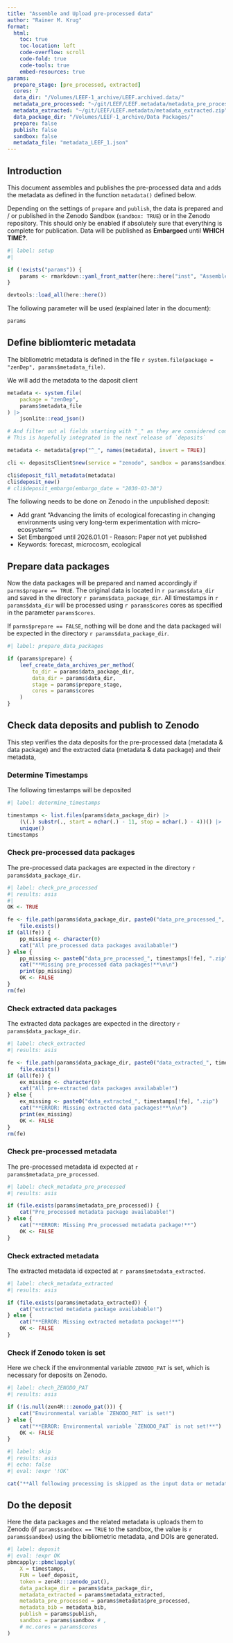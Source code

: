 ```yaml
---
title: "Assemble and Upload pre-processed data"
author: "Rainer M. Krug"
format: 
  html:
    toc: true
    toc-location: left
    code-overflow: scroll
    code-fold: true
    code-tools: true
    embed-resources: true
params:
  prepare_stage: [pre_processed, extracted]
  cores: 7
  data_dir: "/Volumes/LEEF-1_archive/LEEF.archived.data/"
  metadata_pre_processed: "~/git/LEEF/LEEF.metadata/metadata_pre_processed.zip"
  metadata_extracted: "~/git/LEEF/LEEF.metadata/metadata_extracted.zip"
  data_package_dir: "/Volumes/LEEF-1_archive/Data Packages/"
  prepare: false
  publish: false
  sandbox: false
  metadata_file: "metadata_LEEF_1.json"
---
```



## Introduction

This document assembles and publishes the pre-processed data and adds the metadata as defined in the function `metadata()` defined below.

Depending on the settings of `prepare` and `publish`, the data is prepared and / or published in the Zenodo Sandbox (`sandbox: TRUE`) or in the Zenodo repository. This should only be enabled if absolutely sure that everything is complete for publication. Data will be published as **Embargoed** until **WHICH TIME?**.

```r
#| label: setup
#|

if (!exists("params")) {
    params <- rmarkdown::yaml_front_matter(here::here("inst", "Assemble and Upload pre-processed data.qmd"))$params
}

devtools::load_all(here::here())
```

The following parameter will be used (explained later in the document):

```r
params
```

## Define bibliomteric metadata

The bibliometric metadata is defined in the file `r system.file(package = "zenDep", params$metadata_file)`.

We will add the metadata to the daposit client
```r

metadata <- system.file(
    package = "zenDep",
    params$metadata_file
) |>
    jsonlite::read_json()

# And filter out al fields starting with "_" as they are considered comments
# This is hopefully integrated in the next release of `deposits`

metadata <- metadata[grep("^_", names(metadata), invert = TRUE)]

cli <- depositsClient$new(service = "zenodo", sandbox = params$sandbox)

cli$deposit_fill_metadata(metadata)
cli$deposit_new()
# cli$deposit_embargo(embargo_date = "2030-03-30")
```

The following needs to be done on Zenodo in the unpublished deposit:

- Add grant "Advancing the limits of ecological forecasting in changing environments using very long-term experimentation with micro-ecosystems"
- Set Embargoed until 2026.01.01 - Reason: Paper not yet published
- Keywords: forecast, microcosm, ecological

## Prepare data packages
Now the data packages will be prepared and named accordingly if `parms$prepare == TRUE`. The original data is located in ``r params$data_dir`` and saved in the directory ``r params$data_package_dir``. 
All timestamps in ``r params$data_dir`` will be processed using ``r params$cores`` cores as specified in the parameter `params$cores`.

If `parms$prepare == FALSE`, nothing will be done and the data packaged will be expected in the directory ``r params$data_package_dir``.
```r
#| label: prepare_data_packages

if (params$prepare) {
    leef_create_data_archives_per_method(
        to_dir = params$data_package_dir,
        data_dir = params$data_dir,
        stage = params$prepare_stage,
        cores = params$cores
    )
}
```

## Check data deposits and publish to Zenodo
This step verifies the data deposits for the pre-processed data (metadata & data package) and the extracted data (metadata & data package) and their metadata,

### Determine Timestamps
The following timestamps will be deposited
```r
#| label: determine_timestamps

timestamps <- list.files(params$data_package_dir) |>
    (\(.) substr(., start = nchar(.) - 11, stop = nchar(.) - 4))() |>
    unique()
timestamps
```

### Check pre-processed data packages

The pre-processed data packages are expected in the directory ``r params$data_package_dir``.
```r
#| label: check_pre_processed
#| results: asis
#|
OK <- TRUE

fe <- file.path(params$data_package_dir, paste0("data_pre_processed_", timestamps, ".zip")) |>
    file.exists()
if (all(fe)) {
    pp_missing <- character(0)
    cat("All pre_processed data packages availabable!")
} else {
    pp_missing <- paste0("data_pre_processed_", timestamps[!fe], ".zip")
    cat("**Missing pre_processed data packages!**\n\n")
    print(pp_missing)
    OK <- FALSE
}
rm(fe)
```

### Check extracted data packages

The extracted data packages are expected in the directory ``r params$data_package_dir``.
```r
#| label: check_extracted
#| results: asis

fe <- file.path(params$data_package_dir, paste0("data_extracted_", timestamps, ".zip")) |>
    file.exists()
if (all(fe)) {
    ex_missing <- character(0)
    cat("All pre-extracted data packages availabable!")
} else {
    ex_missing <- paste0("data_extracted_", timestamps[!fe], ".zip")
    cat("**ERROR: Missing extracted data packages!**\n\n")
    print(ex_missing)
    OK <- FALSE
}
rm(fe)
```

### Check pre-processed metadata

The pre-processed metadata id expected at ``r params$metadata_pre_processed``.
```r
#| label: check_metadata_pre_processed
#| results: asis

if (file.exists(params$metadata_pre_processed)) {
    cat("Pre_processed metadata package availabable!")
} else {
    cat("**ERROR: Missing Pre_processed metadata package!**")
    OK <- FALSE
}
```

### Check extracted metadata

The extracted metadata id expected at ``r params$metadata_extracted``.
```r
#| label: check_metadata_extracted
#| results: asis

if (file.exists(params$metadata_extracted)) {
    cat("extracted metadata package availabable!")
} else {
    cat("**ERROR: Missing extracted metadata package!**")
    OK <- FALSE
}
```

### Check if Zenodo token is set

Here we check if the environmental variable `ZENODO_PAT` is set, which is necessary for deposits on Zenodo.
```r
#| label: chech_ZENODO_PAT
#| results: asis

if (!is.null(zen4R:::zenodo_pat())) {
    cat("Environmental variable `ZENODO_PAT` is set!")
} else {
    cat("**ERROR: Environmental variable `ZENODO_PAT` is not set!**")
    OK <- FALSE
}
```

```r
#| label: skip
#| results: asis
#| echo: false
#| eval: !expr '!OK'

cat("**All following processing is skipped as the input data or metadata is not complete or the environmental variable ZENODO_PAT is not set!**")
```

## Do the deposit

Here the data packages and the related metadata is uploads them to Zenodo (if `params$sandbox == TRUE` to the sandbox, the value is ``r params$sandbox``) using the bibliometric metadata, and DOIs are generated.
```r
#| label: deposit
#| eval: !expr OK
pbmcapply::pbmclapply(
    X = timestamps,
    FUN = leef_deposit,
    token = zen4R:::zenodo_pat(),
    data_package_dir = params$data_package_dir,
    metadata_extracted = params$metadata_extracted,
    metadata_pre_processed = params$metadata$pre_processed,
    metadata_bib = metadata_bib,
    publish = params$publish,
    sandbox = params$sandbox # ,
    # mc.cores = params$cores
)
```

